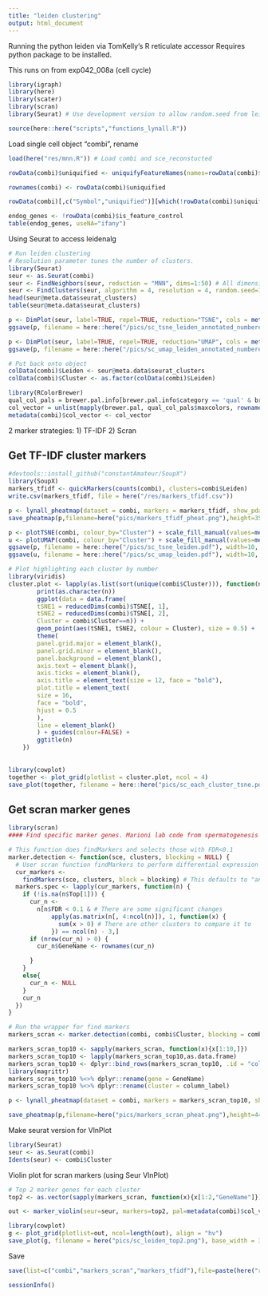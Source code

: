 ```yaml
---
title: "leiden clustering"
output: html_document
---
```

Running the python leiden via TomKelly's R reticulate accessor 
Requires python package to be installed.

This runs on from exp042_008a (cell cycle)

```r
library(igraph)
library(here)
library(scater)
library(scran)
library(Seurat) # Use development version to allow random.seed from leiden clustering to work.

source(here::here("scripts","functions_lynall.R"))

```

Load single cell object "combi", rename
```r

load(here("res/mnn.R")) # Load combi and sce_reconstucted

rowData(combi)$uniquified <- uniquifyFeatureNames(names=rowData(combi)$Symbol, ID=rowData(combi)$ID)

rownames(combi) <- rowData(combi)$uniquified

rowData(combi)[,c("Symbol","uniquified")][which(!rowData(combi)$uniquified %in% rowData(combi)$Symbol),] # Features uniquified

```


```r
endog_genes <- !rowData(combi)$is_feature_control
table(endog_genes, useNA="ifany")
```

Using Seurat to access leidenalg
```r
# Run leiden clustering
# Resolution parameter tunes the number of clusters. 
library(Seurat)
seur <- as.Seurat(combi)
seur <- FindNeighbors(seur, reduction = "MNN", dims=1:50) # All dimensions of MNN. 
seur <- FindClusters(seur, algorithm = 4, resolution = 4, random.seed=12345) 
head(seur@meta.data$seurat_clusters)
table(seur@meta.data$seurat_clusters)

p <- DimPlot(seur, label=TRUE, repel=TRUE, reduction="TSNE", cols = metadata(combi)$col_vector)
ggsave(p, filename = here::here("/pics/sc_tsne_leiden_annotated_numbered.pdf"), width=10, height=8)

p <- DimPlot(seur, label=TRUE, repel=TRUE, reduction="UMAP", cols = metadata(combi)$col_vector)
ggsave(p, filename = here::here("/pics/sc_umap_leiden_annotated_numbered.pdf"), width=10, height=8)

# Put back onto object
colData(combi)$Leiden <- seur@meta.data$seurat_clusters
colData(combi)$Cluster <- as.factor(colData(combi)$Leiden)

```

```r

library(RColorBrewer)
qual_col_pals = brewer.pal.info[brewer.pal.info$category == 'qual' & brewer.pal.info$colorblind == T,]
col_vector = unlist(mapply(brewer.pal, qual_col_pals$maxcolors, rownames(qual_col_pals)))
metadata(combi)$col_vector <- col_vector

```

2 marker strategies:
1) TF-IDF
2) Scran

## Get TF-IDF cluster markers
```r
#devtools::install_github("constantAmateur/SoupX")
library(SoupX)
markers_tfidf <- quickMarkers(counts(combi), clusters=combi$Leiden)
write.csv(markers_tfidf, file = here("/res/markers_tfidf.csv"))

p <- lynall_pheatmap(dataset = combi, markers = markers_tfidf, show_pdata = c("pct_counts_Mito","cell_cycle")) 
save_pheatmap(p,filename=here("pics/markers_tfidf_pheat.png"),height=3500,width=1000)
```

```r

p <- plotTSNE(combi, colour_by="Cluster") + scale_fill_manual(values=metadata(combi)$col_vector)
u <- plotUMAP(combi, colour_by="Cluster") + scale_fill_manual(values=metadata(combi)$col_vector) 
ggsave(p, filename = here::here("/pics/sc_tsne_leiden.pdf"), width=10, height=8)
ggsave(u, filename = here::here("/pics/sc_umap_leiden.pdf"), width=10, height=8)

# Plot highlighting each cluster by number 
library(viridis)
cluster.plot <- lapply(as.list(sort(unique(combi$Cluster))), function(n) {
        print(as.character(n))
        ggplot(data = data.frame(
        tSNE1 = reducedDims(combi)$TSNE[, 1],
        tSNE2 = reducedDims(combi)$TSNE[, 2],
        Cluster = combi$Cluster==n)) +
        geom_point(aes(tSNE1, tSNE2, colour = Cluster), size = 0.5) +
        theme(
        panel.grid.major = element_blank(),
        panel.grid.minor = element_blank(),
        panel.background = element_blank(),
        axis.text = element_blank(),
        axis.ticks = element_blank(),
        axis.title = element_text(size = 12, face = "bold"),
        plot.title = element_text(
        size = 16,
        face = "bold",
        hjust = 0.5
        ),
        line = element_blank()
        ) + guides(colour=FALSE) +
        ggtitle(n)
    })
    
    
library(cowplot)
together <- plot_grid(plotlist = cluster.plot, ncol = 4)
save_plot(together, filename = here::here("pics/sc_each_cluster_tsne.pdf"), base_width = 20, base_height = 27)
```


## Get scran marker genes 
```r
library(scran)
#### Find specific marker genes. Marioni lab code from spermatogenesis 2018 paper: https://github.com/MarioniLab/Spermatogenesis2018

# This function does findMarkers and selects those with FDR<0.1
marker.detection <- function(sce, clusters, blocking = NULL) {
  # User scran function findMarkers to perform differential expression
  cur_markers <-
    findMarkers(sce, clusters, block = blocking) # This defaults to "any" (i.e. up and down - the first named option). Does pairwisettests then combineMarkers
  markers.spec <- lapply(cur_markers, function(n) {
    if (!is.na(n$Top[1])) {
      cur_n <-
        n[n$FDR < 0.1 & # There are some significant changes
            apply(as.matrix(n[, 4:ncol(n)]), 1, function(x) {
              sum(x > 0) # There are other clusters to compare it to
            }) == ncol(n) - 3,]
      if (nrow(cur_n) > 0) {
        cur_n$GeneName <- rownames(cur_n)

      }
    }
    else{
      cur_n <- NULL
    }
    cur_n
  })
}

# Run the wrapper for find markers
markers_scran <- marker.detection(combi, combi$Cluster, blocking = combi$Experiment)

markers_scran_top10 <- sapply(markers_scran, function(x){x[1:10,]})
markers_scran_top10 <- lapply(markers_scran_top10,as.data.frame)
markers_scran_top10 <- dplyr::bind_rows(markers_scran_top10, .id = "column_label")
library(magrittr)
markers_scran_top10 %<>% dplyr::rename(gene = GeneName)
markers_scran_top10 %<>% dplyr::rename(cluster = column_label)

p <- lynall_pheatmap(dataset = combi, markers = markers_scran_top10, show_pdata = c("pct_counts_Mito","cell_cycle")) 

save_pheatmap(p,filename=here("pics/markers_scran_pheat.png"),height=4400,width=1000) 

```

Make seurat version for VlnPlot
```r
library(Seurat)
seur <- as.Seurat(combi)
Idents(seur) <- combi$Cluster
```

Violin plot for scran markers (using Seur VlnPlot)
```r

# Top 2 marker genes for each cluster
top2 <- as.vector(sapply(markers_scran, function(x){x[1:2,"GeneName"]}))

out <- marker_violin(seur=seur, markers=top2, pal=metadata(combi)$col_vector)

library(cowplot)
g <- plot_grid(plotlist=out, ncol=length(out), align = "hv")
save_plot(g, filename = here("pics/sc_leiden_top2.png"), base_width = 38, base_height = 15)

```

Save
```r
save(list=c("combi","markers_scran","markers_tfidf"),file=paste(here("res"), "combi_clustered_leiden.R", sep="/"))
```

```r
sessionInfo()
```
